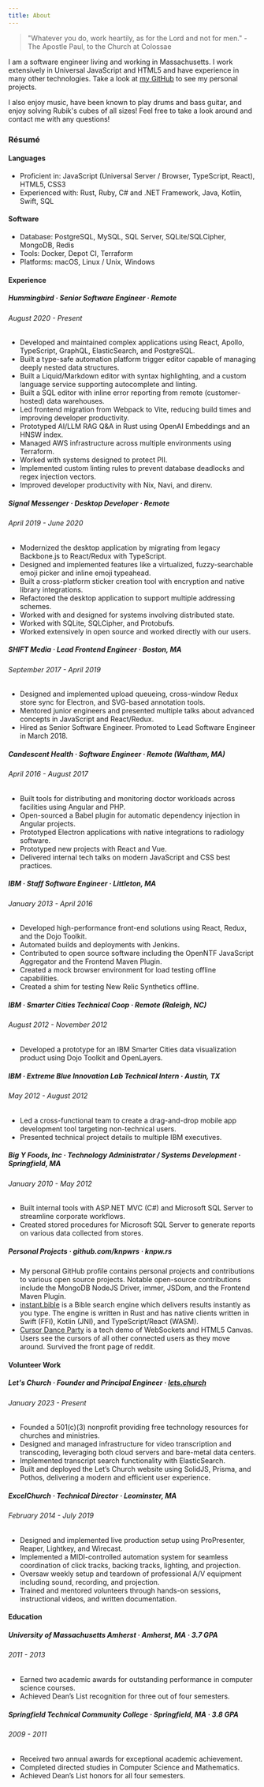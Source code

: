 ```yaml
---
title: About
---
```


> "Whatever you do, work heartily, as for the Lord and not for men." - The
> Apostle Paul, to the Church at Colossae

I am a software engineer living and working in Massachusetts. I work extensively in
Universal JavaScript and HTML5 and have experience in many other technologies.
Take a look at [my GitHub](https://github.com/knpwrs) to see my personal projects.

I also enjoy music, have been known to play drums and bass guitar, and enjoy
solving Rubik's cubes of all sizes! Feel free to take a look around and contact
me with any questions!

### Résumé

#### Languages

- Proficient in: JavaScript (Universal Server / Browser, TypeScript, React), HTML5, CSS3
- Experienced with: Rust, Ruby, C# and .NET Framework, Java, Kotlin, Swift, SQL

#### Software

- Database: PostgreSQL, MySQL, SQL Server, SQLite/SQLCipher, MongoDB, Redis
- Tools: Docker, Depot CI, Terraform
- Platforms: macOS, Linux / Unix, Windows

#### Experience

##### Hummingbird &middot; Senior Software Engineer &middot; Remote

###### August 2020 - Present

- Developed and maintained complex applications using React, Apollo, TypeScript, GraphQL, ElasticSearch, and PostgreSQL.
- Built a type-safe automation platform trigger editor capable of managing deeply nested data structures.
- Built a Liquid/Markdown editor with syntax highlighting, and a custom language service supporting autocomplete and linting.
- Built a SQL editor with inline error reporting from remote (customer-hosted) data warehouses.
- Led frontend migration from Webpack to Vite, reducing build times and improving developer productivity.
- Prototyped AI/LLM RAG Q&A in Rust using OpenAI Embeddings and an HNSW index.
- Managed AWS infrastructure across multiple environments using Terraform.
- Worked with systems designed to protect PII.
- Implemented custom linting rules to prevent database deadlocks and regex injection vectors.
- Improved developer productivity with Nix, Navi, and direnv.

##### Signal Messenger &middot; Desktop Developer &middot; Remote

###### April 2019 - June 2020

- Modernized the desktop application by migrating from legacy Backbone.js to React/Redux with TypeScript.
- Designed and implemented features like a virtualized, fuzzy-searchable emoji picker and inline emoji typeahead.
- Built a cross-platform sticker creation tool with encryption and native library integrations.
- Refactored the desktop application to support multiple addressing schemes.
- Worked with and designed for systems involving distributed state.
- Worked with SQLite, SQLCipher, and Protobufs.
- Worked extensively in open source and worked directly with our users.

##### SHIFT Media &middot; Lead Frontend Engineer &middot; Boston, MA

###### September 2017 - April 2019

- Designed and implemented upload queueing, cross-window Redux store sync for Electron, and SVG-based annotation tools.
- Mentored junior engineers and presented multiple talks about advanced concepts in JavaScript and React/Redux.
- Hired as Senior Software Engineer. Promoted to Lead Software Engineer in March 2018.

##### Candescent Health &middot; Software Engineer &middot; Remote (Waltham, MA)

###### April 2016 - August 2017

- Built tools for distributing and monitoring doctor workloads across facilities using Angular and PHP.
- Open-sourced a Babel plugin for automatic dependency injection in Angular projects.
- Prototyped Electron applications with native integrations to radiology software.
- Prototyped new projects with React and Vue.
- Delivered internal tech talks on modern JavaScript and CSS best practices.

##### IBM &middot; Staff Software Engineer &middot; Littleton, MA

###### January 2013 - April 2016

- Developed high-performance front-end solutions using React, Redux, and the Dojo Toolkit.
- Automated builds and deployments with Jenkins.
- Contributed to open source software including the OpenNTF JavaScript Aggregator and the Frontend Maven Plugin.
- Created a mock browser environment for load testing offline capabilities.
- Created a shim for testing New Relic Synthetics offline.

##### IBM &middot; Smarter Cities Technical Coop &middot; Remote (Raleigh, NC)

###### August 2012 - November 2012

- Developed a prototype for an IBM Smarter Cities data visualization product using Dojo Toolkit and OpenLayers.

##### IBM &middot; Extreme Blue Innovation Lab Technical Intern &middot; Austin, TX

###### May 2012 - August 2012

- Led a cross-functional team to create a drag-and-drop mobile app development tool targeting non-technical users.
- Presented technical project details to multiple IBM executives.

##### Big Y Foods, Inc &middot; Technology Administrator / Systems Development &middot; Springfield, MA

###### January 2010 - May 2012

- Built internal tools with ASP.NET MVC (C#) and Microsoft SQL Server to streamline corporate workflows.
- Created stored procedures for Microsoft SQL Server to generate reports on various data collected from stores.

##### Personal Projects &middot; github.com/knpwrs &middot; knpw.rs

- My personal GitHub profile contains personal projects and contributions to various open source projects. Notable open-source contributions include the MongoDB NodeJS Driver, immer, JSDom, and the Frontend Maven Plugin.
- [instant.bible](https://instant.bible) is a Bible search engine which delivers results instantly as you type. The engine is written in Rust and has native clients written in Swift (FFI), Kotlin (JNI), and TypeScript/React (WASM).
- [Cursor Dance Party](https://cursordanceparty.com) is a tech demo of WebSockets and HTML5 Canvas. Users see the cursors of all other connected users as they move around. Survived the front page of reddit.

#### Volunteer Work

##### Let's Church &middot; Founder and Principal Engineer &middot; [lets.church](https://lets.church)

###### January 2023 - Present

- Founded a 501(c)(3) nonprofit providing free technology resources for churches and ministries.
- Designed and managed infrastructure for video transcription and transcoding, leveraging both cloud servers and bare-metal data centers.
- Implemented transcript search functionality with ElasticSearch.
- Built and deployed the Let’s Church website using SolidJS, Prisma, and Pothos, delivering a modern and efficient user experience.

##### ExcelChurch &middot; Technical Director &middot; Leominster, MA

###### February 2014 - July 2019

- Designed and implemented live production setup using ProPresenter, Reaper, Lightkey, and Wirecast.
- Implemented a MIDI-controlled automation system for seamless coordination of click tracks, backing tracks, lighting, and projection.
- Oversaw weekly setup and teardown of professional A/V equipment including sound, recording, and projection.
- Trained and mentored volunteers through hands-on sessions, instructional videos, and written documentation.

#### Education

##### University of Massachusetts Amherst &middot; Amherst, MA &middot; 3.7 GPA

###### 2011 - 2013

- Earned two academic awards for outstanding performance in computer science courses.
- Achieved Dean’s List recognition for three out of four semesters.

##### Springfield Technical Community College · Springfield, MA · 3.8 GPA

###### 2009 - 2011

- Received two annual awards for exceptional academic achievement.
- Completed directed studies in Computer Science and Mathematics.
- Achieved Dean’s List honors for all four semesters.
